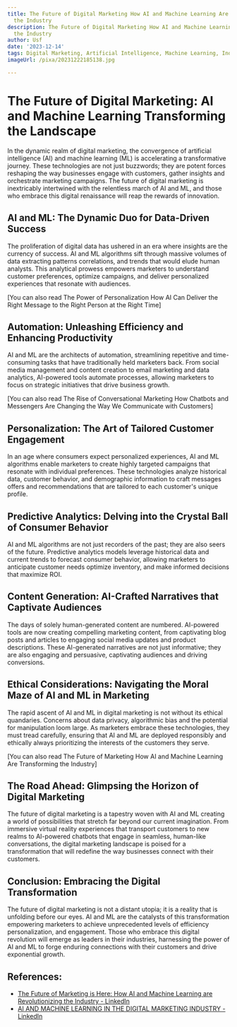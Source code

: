 ```yaml
---
title: The Future of Digital Marketing How AI and Machine Learning Are Transforming
  the Industry
description: The Future of Digital Marketing How AI and Machine Learning Are Transforming
  the Industry
author: Usf
date: '2023-12-14'
tags: Digital Marketing, Artificial Intelligence, Machine Learning, Industry Transformation
imageUrl: /pixa/20231222185138.jpg

---
```

# The Future  of  Digital Marketing:  AI and  Machine Learning Transforming the Landscape

In the dynamic realm of digital marketing, the convergence of artificial intelligence (AI) and machine  learning (ML)  is accelerating a transformative journey. These technologies are not just buzzwords; they are potent forces reshaping the way  businesses  engage  with customers, gather insights and orchestrate marketing campaigns. The  future of digital  marketing is inextricably intertwined with the relentless march of AI  and  ML,  and those who embrace  this digital renaissance will reap the rewards of innovation.

## AI and ML: The Dynamic Duo for Data-Driven Success

The proliferation of digital data  has ushered in an era where  insights are  the  currency of success. AI and ML algorithms sift through  massive volumes of data extracting patterns correlations, and trends that would elude human analysts. This analytical prowess empowers marketers to understand customer preferences, optimize campaigns, and deliver personalized  experiences that resonate with audiences.

[You can also  read The Power of Personalization  How AI Can Deliver the Right Message  to the Right Person at the Right Time]


##  Automation: Unleashing Efficiency and Enhancing Productivity

AI and ML are the architects of automation,  streamlining repetitive and time-consuming tasks that have traditionally held marketers back. From social media management and  content creation to email marketing and data  analytics, AI-powered  tools automate processes, allowing marketers to focus on strategic initiatives that drive business growth.

[You can also read The Rise of Conversational  Marketing How Chatbots  and Messengers Are Changing  the Way We Communicate with Customers]


## Personalization: The Art of Tailored Customer Engagement

In an age where consumers expect personalized experiences, AI and ML algorithms enable marketers to create highly targeted campaigns that resonate with individual preferences. These technologies analyze historical data, customer behavior, and demographic information to craft messages offers and recommendations that are tailored to  each customer's unique profile.

## Predictive Analytics: Delving into the Crystal Ball  of Consumer Behavior

AI and ML algorithms are not just recorders of  the past;  they are also seers of the future. Predictive analytics models leverage historical data  and current trends to forecast consumer behavior, allowing marketers to anticipate customer needs optimize inventory, and make informed decisions  that maximize ROI.

## Content Generation: AI-Crafted  Narratives that Captivate Audiences

The days of  solely  human-generated content are numbered.  AI-powered tools are now creating compelling marketing content,  from captivating  blog posts and articles to engaging social  media updates and product descriptions. These AI-generated narratives are not just informative;  they  are also engaging and persuasive, captivating audiences and driving conversions.

## Ethical Considerations: Navigating the Moral Maze of AI and ML in Marketing

The rapid ascent of AI and ML in digital marketing is not without its ethical quandaries. Concerns about data privacy, algorithmic bias and the  potential for manipulation loom large. As marketers embrace these technologies, they must tread carefully, ensuring that AI and ML are deployed responsibly and ethically always prioritizing the interests of the customers they serve.

[You can also read The Future of Marketing How AI and Machine Learning Are Transforming the Industry]


##  The Road Ahead: Glimpsing the Horizon  of Digital Marketing

The future of digital marketing  is a tapestry woven with AI  and ML creating a world of possibilities that stretch far beyond our current imagination. From immersive  virtual reality experiences that transport customers to new realms to AI-powered chatbots  that  engage in seamless, human-like conversations, the digital marketing landscape is poised for a  transformation that will redefine the way businesses connect with their customers.

## Conclusion: Embracing the Digital  Transformation

The future of digital marketing is not a distant utopia; it is a reality that is unfolding before our eyes. AI and ML are the catalysts of this transformation empowering marketers to achieve unprecedented levels  of efficiency personalization, and engagement. Those who embrace this digital  revolution will emerge as leaders in  their industries, harnessing the  power of AI and  ML to forge  enduring connections with their customers and drive exponential growth.

## References:
- [The Future of Marketing is Here: How AI and Machine Learning are Revolutionizing the Industry - LinkedIn](https://www.linkedin.com/pulse/future-marketing-here-how-ai-machine-learning-rana-pratap-roy)
- [AI AND MACHINE LEARNING IN THE DIGITAL MARKETING INDUSTRY - LinkedIn](https://www.linkedin.com/pulse/ai-machine-learning-digital-marketing-industry-nfuif)
